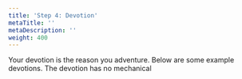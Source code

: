 ```yaml
---
title: 'Step 4: Devotion'
metaTitle: ''
metaDescription: ''
weight: 400
---
```

Your devotion is the reason you adventure. Below are some example devotions. The devotion has no mechanical 